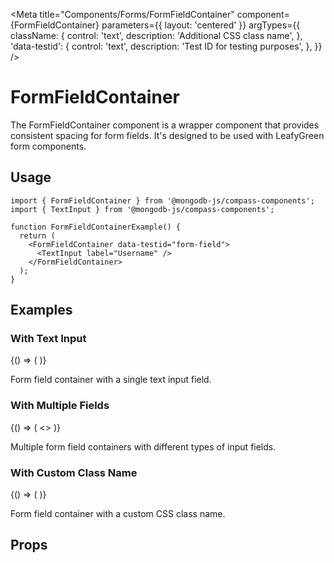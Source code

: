 
<Meta
  title="Components/Forms/FormFieldContainer"
  component={FormFieldContainer}
  parameters={{ layout: 'centered' }}
  argTypes={{
    className: {
      control: 'text',
      description: 'Additional CSS class name',
    },
    'data-testid': {
      control: 'text',
      description: 'Test ID for testing purposes',
    },
  }}
/>

# FormFieldContainer

The FormFieldContainer component is a wrapper component that provides consistent spacing
for form fields. It's designed to be used with LeafyGreen form components.

## Usage

```tsx
import { FormFieldContainer } from '@mongodb-js/compass-components';
import { TextInput } from '@mongodb-js/compass-components';

function FormFieldContainerExample() {
  return (
    <FormFieldContainer data-testid="form-field">
      <TextInput label="Username" />
    </FormFieldContainer>
  );
}
```

## Examples

### With Text Input

<Story name="WithTextInput">
  {() => (
    <FormFieldContainer data-testid="form-field-container">
      <TextInput label="Username" />
    </FormFieldContainer>
  )}
</Story>

Form field container with a single text input field.

### With Multiple Fields

<Story name="WithMultipleFields">
  {() => (
    <>
      <FormFieldContainer data-testid="form-field-container-multiple">
        <TextInput label="Username" />
      </FormFieldContainer>
      <FormFieldContainer data-testid="form-field-container-multiple">
        <TextInput label="Email" type="email" />
      </FormFieldContainer>
      <FormFieldContainer data-testid="form-field-container-multiple">
        <TextInput label="Password" type="password" />
      </FormFieldContainer>
    </>
  )}
</Story>

Multiple form field containers with different types of input fields.

### With Custom Class Name

<Story name="WithCustomClassName">
  {() => (
    <FormFieldContainer
      data-testid="form-field-container-custom"
      className="custom-form-field"
    >
      <TextInput label="Custom Field" />
    </FormFieldContainer>
  )}
</Story>

Form field container with a custom CSS class name.

## Props

<Controls />
